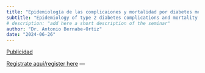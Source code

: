 ```yaml
---
title: "Epidemiología de las complicaiones y mortalidad por diabetes mellitus tipo 2: datos de Latino-América"
subtitle: "Epidemiology of type 2 diabetes complications and mortality: data from Latin-America" 
# description: "add here a short description of the seminar" 
author: "Dr. Antonio Bernabe-Ortiz"
date: "2024-06-26"
---
```


[Publicidad](2024-08-14.pdf)

[Registrate aquí/register
here](https://aarhusuniversity.zoom.us/meeting/register/u5Ysc-GppjgvEtyz85LgCmpYzBaJLNHNA843)
---
